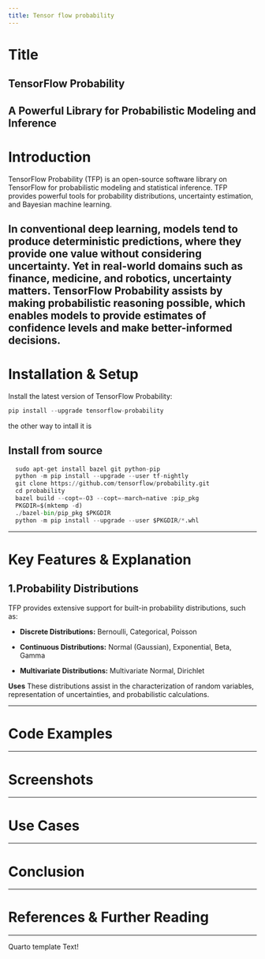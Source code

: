 ```yaml
---
title: Tensor flow probability
---
```

# Title {#Title}

## TensorFlow Probability

A Powerful Library for Probabilistic Modeling and Inference
---

# Introduction {#Introduction}

TensorFlow Probability (TFP) is an open-source software library on TensorFlow for probabilistic modeling and statistical inference. TFP provides powerful tools for probability distributions, uncertainty estimation, and Bayesian machine learning.

In conventional deep learning, models tend to produce deterministic predictions, where they provide one value without considering uncertainty. Yet in real-world domains such as finance, medicine, and robotics, uncertainty matters. TensorFlow Probability assists by making probabilistic reasoning possible, which enables models to provide estimates of confidence levels and make better-informed decisions.
---

# Installation & Setup {#Installation-Setup}
Install the latest version of TensorFlow Probability:
```py
pip install --upgrade tensorflow-probability
```
the other way to intall it is

## Install from source

```py
  sudo apt-get install bazel git python-pip
  python -m pip install --upgrade --user tf-nightly
  git clone https://github.com/tensorflow/probability.git
  cd probability
  bazel build --copt=-O3 --copt=-march=native :pip_pkg
  PKGDIR=$(mktemp -d)
  ./bazel-bin/pip_pkg $PKGDIR
  python -m pip install --upgrade --user $PKGDIR/*.whl
```
---

# Key Features & Explanation {#Key-Features-Explanation}

## 1.Probability Distributions

TFP provides extensive support for built-in probability distributions, such as:

* **Discrete Distributions:** Bernoulli, Categorical, Poisson

* **Continuous Distributions:** Normal (Gaussian), Exponential, Beta, Gamma

* **Multivariate Distributions:** Multivariate Normal, Dirichlet

**Uses**
These distributions assist in the characterization of random variables, representation of uncertainties, and probabilistic calculations.

---

# Code Examples {#Code-Examples}


---

# Screenshots {#Screenshots}

---

# Use Cases {#Use-Cases}

---

# Conclusion {#Conclusion}

---

# References & Further Reading {#References-Further-Reading}

---
Quarto template Text!
